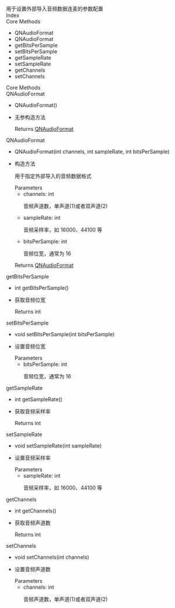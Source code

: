 <div data-v-md-line="1"><link rel="stylesheet" type="text/css" href="https://docs.qnsdk.com/styles/doc-v4-api.css" />
<div class="rtc-doc rtc-doc-page" id="rtc-doc">
<section class="rtc-doc-panel rtc-doc-describe rtc-doc-note">
                用于设置外部导入音频数据连麦的参数配置</section>
            <div class="rtc-doc-page-wrap">Index</div>
<section class="rtc-doc-panel">
        <div class="rtc-doc-page-title">Core Methods</div>
        <ul class="rtc-doc-catalogue">
                <li><a onClick='document.location.replace(`${document.location.protocol}//${document.location.host}${document.location.pathname}${document.location.search}#QNAudioFormat`)'>QNAudioFormat</a></li>
                <li><a onClick='document.location.replace(`${document.location.protocol}//${document.location.host}${document.location.pathname}${document.location.search}#QNAudioFormat`)'>QNAudioFormat</a></li>
                <li><a onClick='document.location.replace(`${document.location.protocol}//${document.location.host}${document.location.pathname}${document.location.search}#getBitsPerSample`)'>getBitsPerSample</a></li>
                <li><a onClick='document.location.replace(`${document.location.protocol}//${document.location.host}${document.location.pathname}${document.location.search}#setBitsPerSample`)'>setBitsPerSample</a></li>
                <li><a onClick='document.location.replace(`${document.location.protocol}//${document.location.host}${document.location.pathname}${document.location.search}#getSampleRate`)'>getSampleRate</a></li>
                <li><a onClick='document.location.replace(`${document.location.protocol}//${document.location.host}${document.location.pathname}${document.location.search}#setSampleRate`)'>setSampleRate</a></li>
                <li><a onClick='document.location.replace(`${document.location.protocol}//${document.location.host}${document.location.pathname}${document.location.search}#getChannels`)'>getChannels</a></li>
                <li><a onClick='document.location.replace(`${document.location.protocol}//${document.location.host}${document.location.pathname}${document.location.search}#setChannels`)'>setChannels</a></li>
        </ul>
</section>
<div class="rtc-doc-page-wrap">Core Methods</div>
<section class="rtc-doc-panel">
<div class="rtc-doc-page-title rtc-doc-antor" id="QNAudioFormat">
QNAudioFormat</div>
<ul class="rtc-doc-page-container">
        <li class="rtc-doc-sign-signature">QNAudioFormat()</li>
    </li>
<li class="rtc-doc-page-description">
    <div class="rtc-doc-desc-wrap">
        <p>无参构造方法</p>
    </div>
    <div class="rtc-doc-returns-title">Returns <span><a href='8628/QNAudioFormat'>QNAudioFormat</a></span></div>
</li>
</ul>
</section>
<section class="rtc-doc-panel">
<div class="rtc-doc-page-title rtc-doc-antor" id="QNAudioFormat">
QNAudioFormat</div>
<ul class="rtc-doc-page-container">
        <li class="rtc-doc-sign-signature">QNAudioFormat(int channels, int sampleRate, int bitsPerSample)</li>
    </li>
<li class="rtc-doc-page-description">
    <div class="rtc-doc-desc-wrap">
        <p>构造方法</p>
        <p>用于指定外部导入的音频数据格式</p>
    </div>
<div class="rtc-doc-parameters-title">Parameters</div>
<ul class="rtc-doc-parameters">
    <li>
        <div>
            channels: int
        </div>
                <p>音频声道数，单声道(1)或者双声道(2)</p>
    </li>
    <li>
        <div>
            sampleRate: int
        </div>
                <p>音频采样率，如 16000、44100 等</p>
    </li>
    <li>
        <div>
            bitsPerSample: int
        </div>
                <p>音频位宽，通常为 16</p>
    </li>
</ul>
    <div class="rtc-doc-returns-title">Returns <span><a href='8628/QNAudioFormat'>QNAudioFormat</a></span></div>
</li>
</ul>
</section>
<section class="rtc-doc-panel">
<div class="rtc-doc-page-title rtc-doc-antor" id="getBitsPerSample">
getBitsPerSample</div>
<ul class="rtc-doc-page-container">
        <li class="rtc-doc-sign-signature">int getBitsPerSample()</li>
    </li>
<li class="rtc-doc-page-description">
    <div class="rtc-doc-desc-wrap">
        <p>获取音频位宽</p>
    </div>
    <div class="rtc-doc-returns-title">Returns <span>int</span></div>
</li>
</ul>
</section>
<section class="rtc-doc-panel">
<div class="rtc-doc-page-title rtc-doc-antor" id="setBitsPerSample">
setBitsPerSample</div>
<ul class="rtc-doc-page-container">
        <li class="rtc-doc-sign-signature">void setBitsPerSample(int bitsPerSample)</li>
    </li>
<li class="rtc-doc-page-description">
    <div class="rtc-doc-desc-wrap">
        <p>设置音频位宽</p>
    </div>
<div class="rtc-doc-parameters-title">Parameters</div>
<ul class="rtc-doc-parameters">
    <li>
        <div>
            bitsPerSample: int
        </div>
                <p>音频位宽，通常为 16</p>
    </li>
</ul>
</li>
</ul>
</section>
<section class="rtc-doc-panel">
<div class="rtc-doc-page-title rtc-doc-antor" id="getSampleRate">
getSampleRate</div>
<ul class="rtc-doc-page-container">
        <li class="rtc-doc-sign-signature">int getSampleRate()</li>
    </li>
<li class="rtc-doc-page-description">
    <div class="rtc-doc-desc-wrap">
        <p>获取音频采样率</p>
    </div>
    <div class="rtc-doc-returns-title">Returns <span>int</span></div>
</li>
</ul>
</section>
<section class="rtc-doc-panel">
<div class="rtc-doc-page-title rtc-doc-antor" id="setSampleRate">
setSampleRate</div>
<ul class="rtc-doc-page-container">
        <li class="rtc-doc-sign-signature">void setSampleRate(int sampleRate)</li>
    </li>
<li class="rtc-doc-page-description">
    <div class="rtc-doc-desc-wrap">
        <p>设置音频采样率</p>
    </div>
<div class="rtc-doc-parameters-title">Parameters</div>
<ul class="rtc-doc-parameters">
    <li>
        <div>
            sampleRate: int
        </div>
                <p>音频采样率，如 16000、44100 等</p>
    </li>
</ul>
</li>
</ul>
</section>
<section class="rtc-doc-panel">
<div class="rtc-doc-page-title rtc-doc-antor" id="getChannels">
getChannels</div>
<ul class="rtc-doc-page-container">
        <li class="rtc-doc-sign-signature">int getChannels()</li>
    </li>
<li class="rtc-doc-page-description">
    <div class="rtc-doc-desc-wrap">
        <p>获取音频声道数</p>
    </div>
    <div class="rtc-doc-returns-title">Returns <span>int</span></div>
</li>
</ul>
</section>
<section class="rtc-doc-panel">
<div class="rtc-doc-page-title rtc-doc-antor" id="setChannels">
setChannels</div>
<ul class="rtc-doc-page-container">
        <li class="rtc-doc-sign-signature">void setChannels(int channels)</li>
    </li>
<li class="rtc-doc-page-description">
    <div class="rtc-doc-desc-wrap">
        <p>设置音频声道数</p>
    </div>
<div class="rtc-doc-parameters-title">Parameters</div>
<ul class="rtc-doc-parameters">
    <li>
        <div>
            channels: int
        </div>
                <p>音频声道数，单声道(1)或者双声道(2)</p>
    </li>
</ul>
</li>
</ul>
</section>
</div>


</div>